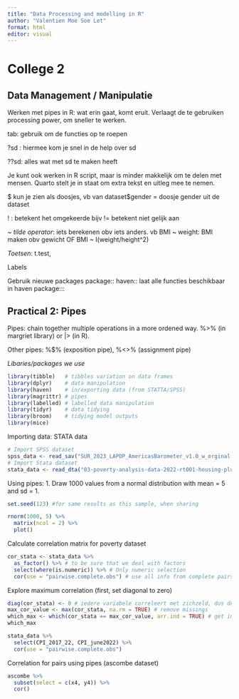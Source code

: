 ```yaml
---
title: "Data Processing and modelling in R"
author: "Valentien Moe Soe Let"
format: html
editor: visual
---
```


# College 2

## Data Management / Manipulatie

Werken met pipes in R: wat erin gaat, komt eruit. Verlaagt de te gebruiken processing power, om sneller te werken.

tab: gebruik om de functies op te roepen

?sd : hiermee kom je snel in de help over sd

??sd: alles wat met sd te maken heeft

Je kunt ook werken in R script, maar is minder makkelijk om te delen met mensen. Quarto stelt je in staat om extra tekst en uitleg mee te nemen.

\$ kun je zien als doosjes, vb van dataset\$gender = doosje gender uit de dataset

! : betekent het omgekeerde bijv != betekent niet gelijk aan

*\~ tilde operator*: iets berekenen obv iets anders. vb BMI \~ weight: BMI maken obv gewicht OF BMI \~ I(weight/height\^2)

*Toetsen*: t.test,

Labels

Gebruik nieuwe packages package:: haven:: laat alle functies beschikbaar in haven package:::

## Practical 2: Pipes

Pipes: chain together multiple operations in a more ordened way. %\>% (in margriet library) or \|\> (in R).

Other pipes: %\$% (exposition pipe), %\<\>% (assignment pipe)

*Libaries/packages we use*

```r
library(tibble)   # tibbles variation on data frames
library(dplyr)    # data manipulation
library(haven)    # in/exporting data (from STATTA/SPSS)
library(magrittr) # pipes
library(labelled) # labelled data manipulation
library(tidyr)    # data tidying
library(broom)    # tidying model outputs
library(mice)
```

Importing data: STATA data

```r
# Import SPSS dataset
spss_data <- read_sav("SUR_2023_LAPOP_AmericasBarometer_v1.0_w_orginal.sav")
# Import Stata dataset
stata_data <- read_dta("03-poverty-analysis-data-2022-rt001-housing-plus.dta")
```

Using pipes: 1. Draw 1000 values from a normal distribution with mean = 5 and sd = 1.

```r
set.seed(123) #for same results as this sample, when sharing
```

```r
rnorm(1000, 5) %>%
  matrix(ncol = 2) %>%
  plot()
```

Calculate correlation matrix for poverty dataset

```r
cor_stata <- stata_data %>%
  as_factor() %>% # to be sure that we deal with factors
  select(where(is.numeric)) %>% # Only numeric selection
  cor(use = "pairwise.complete.obs") # use all info from complete pairs
```

Explore maximum correlation (first, set diagonal to zero)

```r
diag(cor_stata) <- 0 # iedere variabele correleert met zichzeld, dus de diagonaal is 1 en zetten we om in 0
max_cor_value <- max(cor_stata, na.rm = TRUE) # remove missings
which_max <- which(cor_stata == max_cor_value, arr.ind = TRUE) # get indices of rows and columns
which_max
```

```r
stata_data %>%
  select(CPI_2017_22, CPI_june2022) %>%
  cor(use = "pairwise.complete.obs")
```

Correlation for pairs using pipes (ascombe dataset)

```r
ascombe %>%
  subset(select = c(x4, y4)) %>%
  cor()
```
